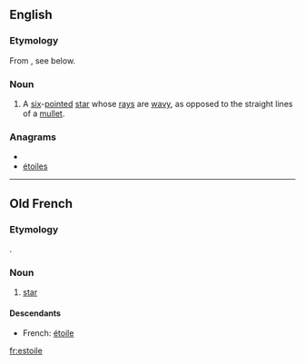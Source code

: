 ==English==

===Etymology===
From {{etyl|fro}}, see below.

===Noun===
{{en-noun}}

# {{heraldiccharge}} A [[six]]-[[pointed]] [[star]] whose [[rays]] are [[wavy]], as opposed to the straight lines of a [[mullet]].

===Anagrams===
* {{alphagram|eeilost}}
* [[étoiles#English|étoiles]]


----

==Old French==

===Etymology===
{{etyl|la|fro}} {{term|stella|lang=la}}.

===Noun===
{{fro-noun-f}}

# [[star]]

====Descendants====
* French: [[étoile]]

[[fr:estoile]]